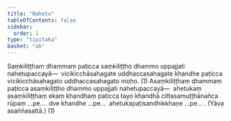 ```yaml
---
title: "Nahetu"
tableOfContents: false
sidebar:
  order: 1
type: "tipitaka"
basket: "ab"
---
```



<DynamicBreadcrumb />

<Division number="42">

<Paragraph number="3924">
Saṃkiliṭṭhaṃ dhammaṃ paṭicca saṃkiliṭṭho dhammo uppajjati nahetupaccayā—  vicikicchāsahagate uddhaccasahagate khandhe paṭicca vicikicchāsahagato uddhaccasahagato moho. (1)
</Paragraph>

<Paragraph number="3925">
Asaṃkiliṭṭhaṃ dhammaṃ paṭicca asaṃkiliṭṭho dhammo uppajjati nahetupaccayā—  ahetukaṃ asaṃkiliṭṭhaṃ ekaṃ khandhaṃ paṭicca tayo khandhā cittasamuṭṭhānañca rūpaṃ …pe…  dve khandhe …pe…  ahetukapaṭisandhikkhaṇe …pe… . (Yāva asaññasattā.) (1)
</Paragraph>
</Division>